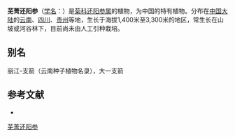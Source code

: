 {{Speciesbox
| name = 芜菁还阳参
| status = 
| status_system = 
| image =
| genus = Crepis
| species = napifera
| authority = (Franch.) Babcock in Univ.
}}

'''芜菁还阳参'''（[[学名|学名]]：{{lang|la|''Crepis napifera''}}）是[[菊科|菊科]][[还阳参属|还阳参属]]的植物，为中国的特有植物。分布在[[中国大陆|中国大陆]]的[[云南|云南]]、[[四川|四川]]、[[贵州|贵州]]等地，生长于海拔1,400米至3,300米的地区，常生长在山坡或河谷林下，目前尚未由人工引种栽培。

== 别名 ==
丽江-支箭（云南种子植物名录），大一支箭

== 参考文献 ==
<div class="references-small">
* {{cite web| url =http://www.bioinfo.cn/db05/KmzwSpecies.php?action=view&id=4645| title =芜菁还阳参| work =《中国高等植物数据库全库》| publisher =中国科学院微生物研究所| author =昆明植物研究所| accessdate =2009-02-24| deadurl =yes| archiveurl =https://web.archive.org/web/20160305092329/http://www.bioinfo.cn/db05/KmzwSpecies.php?action=view&id=4645| archivedate =2016-03-05}}
</div>
{{Taxonbar|from=Q15226869}}

[[Category:还阳参属|芜菁还阳参]]


{{植物小作品}}